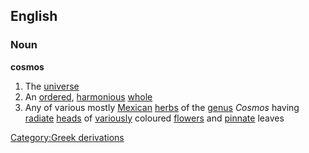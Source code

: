 ==English==
===Noun===
{{wikipedia}}
'''cosmos'''
#The [[universe]]
#An [[order]]ed, [[harmonious]] [[whole]]
#Any of various mostly [[Mexican]] [[herb]]s of the [[genus]] ''Cosmos'' having [[radiate]] [[head]]s of [[variously]] coloured [[flower]]s and [[pinnate]] leaves
[[Category:Greek derivations]]